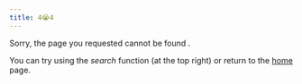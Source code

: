 ```yaml
---
title: 4😭4
---
```


Sorry, the page you requested cannot be found .

You can try using the *search* function (at the top right) or return to the [home](index.qmd) page.
